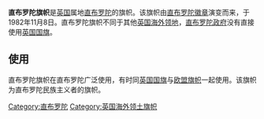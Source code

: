 {{Infobox flag
| Name = 直布罗陀
| Nickname = 直布罗陀旗
| Image = Flag of  Gibraltar.svg
| Use = 110000
| Proportion = 1:2
| Adoption = 1982年11月8日
| Design = 
| Image2 = Government Ensign of Gibraltar.svg
| Nickname2 = 直布罗陀[[政府旗|政府旗]]
| Use2 = 000010
| Adoption2 = 1998 年(1875)使用
| Proportion2 = 1:2
| Design2 = 
| Type2 =
| Image3 = Civil Ensign of Gibraltar.svg
| Nickname3 = 直布罗陀[[民用旗|民用旗]]
| Use3 = 000100
| Adoption3 = 1998
| Proportion3 = 1:2
| Design3 = 
| Type3 = 
| Image4 = Flag of the Governor of Gibraltar.svg
| Nickname4 = [[直布罗陀总督|直布罗陀总督]]旗
| Use4 = 000000
| Adoption4 = 
| Proportion4 = 1:2
| Design4 = 
| Type4 = 
}}
'''直布罗陀旗帜'''是[[英国|英国]]属地[[直布罗陀|直布罗陀]]的旗帜。该旗帜由[[直布罗陀徽章|直布罗陀徽章]]演变而来，于1982年11月8日。直布罗陀旗帜不同于其他[[英国海外领地|英国海外领地]]，[[直布罗陀政府|直布罗陀政府]]没有直接使用[[英国国旗|英国国旗]]。

== 使用 ==
直布罗陀旗帜在直布罗陀广泛使用，有时同[[英国国旗|英国国旗]]与[[欧盟旗帜|欧盟旗帜]]一起使用。该旗帜为直布罗陀民族主义者的旗帜。

{{欧洲题目|國旗}}

[[Category:直布罗陀|Category:直布罗陀]]
[[Category:英国海外领土旗帜|Category:英国海外领土旗帜]]